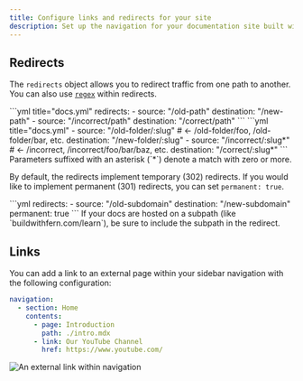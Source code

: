 ```yaml
---
title: Configure links and redirects for your site
description: Set up the navigation for your documentation site built with Fern Docs using the docs.yml file
---
```

## Redirects
The `redirects` object allows you to redirect traffic from one path to another. You can also use [`regex`](https://www.npmjs.com/package/path-to-regexp) within redirects. 

<Tabs>
<Tab title="Redirect exact paths">
```yml title="docs.yml"
redirects:
  - source: "/old-path"
    destination: "/new-path"
  - source: "/incorrect/path"
    destination: "/correct/path"
```
</Tab>
<Tab title="Redirect with regex">
```yml title="docs.yml"
  - source: "/old-folder/:slug" # <- /old-folder/foo, /old-folder/bar, etc.
    destination: "/new-folder/:slug"
  - source: "/incorrect/:slug*" # <- /incorrect, /incorrect/foo/bar/baz, etc.
    destination: "/correct/:slug*" 
```
<Info>
Parameters suffixed with an asterisk (`*`) denote a match with zero or more.
</Info>
</Tab>
</Tabs>

By default, the redirects implement temporary (302) redirects. If you would like to implement permanent (301) redirects, you can set `permanent: true`.

<CodeBlock title="docs.yml">
```yml
redirects:
  - source: "/old-subdomain"
    destination: "/new-subdomain"
    permanent: true
```
</CodeBlock>

<Note title="Subpaths">
If your docs are hosted on a subpath (like `buildwithfern.com/learn`), be sure to include the subpath in the redirect. 
</Note>

## Links

You can add a link to an external page within your sidebar navigation with the following configuration: 

```yaml title="docs.yml"
navigation: 
  - section: Home
    contents:
      - page: Introduction
        path: ./intro.mdx
      - link: Our YouTube Channel
        href: https://www.youtube.com/
```

<Frame>
<img src="./external-link.png" alt="An external link within navigation" />
</Frame>

